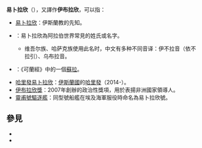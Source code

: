 '''易卜拉欣'''（{{lang-ar|ابراهيم}}），又譯作'''伊布拉欣'''，可以指：

*[[易卜拉欣|易卜拉欣]]：伊斯蘭教的先知。
*{{link-en|易卜拉欣 (姓名)|Ibrahim (name)}}：易卜拉欣為阿拉伯世界常見的姓氏或名字。
**维吾尔族、哈萨克族使用此名时，中文有多种不同音译：伊不拉音（依不拉引）、乌布拉音。
*{{link-en|易卜拉欣 (蘇拉)|Ibrahim (surah)}}：《可蘭經》中的一個[[蘇拉|蘇拉]]。
*[[阿布·贝克尔·巴格达迪|哈里發易卜拉欣]]：[[伊斯蘭國|伊斯蘭國]]的[[哈里發|哈里發]]（2014-）。
*[[伊布拉欣獎|伊布拉欣獎]]：2007年創辦的政治性獎項，用於表揚非洲國家領導人。
*[[靈甫號驅逐艦|靈甫號驅逐艦]]：同型號船艦在埃及海軍服役時命名為易卜拉欣號。

== 參見 ==
* {{Lookfrom|易卜拉欣}}
* {{Lookfrom|伊布拉欣}}

{{消歧义|cat=四字消歧義}}
